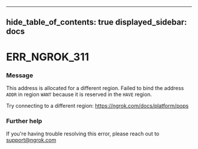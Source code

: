 

---
hide_table_of_contents: true
displayed_sidebar: docs
---


# ERR_NGROK_311

### Message
This address is allocated for a different region.
Failed to bind the address `ADDR` in region `WANT` because it is reserved
in the `HAVE` region.

Try connecting to a different region: https://ngrok.com/docs/platform/pops

<ErrorDetails error="err_ngrok_311" />



### Further help
If you're having trouble resolving this error, please reach out to [support@ngrok.com](mailto:support@ngrok.com?subject=Help%20with%20ERR_NGROK_311)

